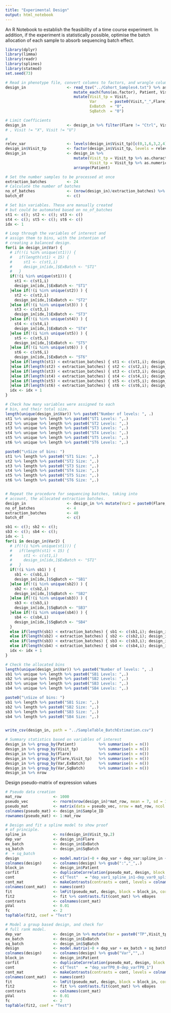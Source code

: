 ```yaml
---
title: "Experimental Design"
output: html_notebook
---
```


An R Notebook to establish the feasibility of a time course experiment. In addition, if the experiment is statistically possible, optimise the batch allocation of each sample to absorb sequencing batch effect.

```r
library(dplyr)
library(limma)
library(readr)
library(splines)
library(statmod)
set.seed(73)

# Read in phenotype file, convert columns to factors, and wrangle columns.
design_in                  <- read_tsv("../Cohort_Samples4.txt") %>% as.data.frame %>%
                              mutate_each(funs(as.factor), Patient, Visit) %>%
                              mutate(Visit_tp = Visit,
                                     Var      = paste0(Visit,"_",Flare),
                                     ExBatch  = "0",
                                     SqBatch  = "0")

# Limit Coefficients
design_in                  <- design_in %>% filter(Flare != "Ctrl", Visit != "T", Visit != "U")
# , Visit != "X", Visit != "U")

#
relev_var                  <- levels(design_in$Visit_tp)[c(0,1,6,3,2,4)]
design_in$Visit_tp         <- factor(design_in$Visit_tp, levels = relev_var)
design_in                  <- design_in %>%
                              mutate(Visit_tp = Visit_tp %>% as.character,
                                     Visit_tp = Visit_tp %>% as.numeric) %>%
                              arrange(Patient)

# Set the number samples to be processed at once
extraction_batches         <- 24
# Calculate the number of batches
no_of_batches              <- (nrow(design_in)/extraction_batches) %>% ceiling
batch_df                   <- c()

# Set bin variables. These are manually created
# but could be automated based on no_of_batches
st1 <- c(); st2 <- c(); st3 <- c()
st4 <- c(); st5 <- c(); st6 <- c()
idx <- 1

# Loop through the variables of interest and
# assign them to bins, with the intention of
# creating a balanced design.
for(i in design_in$Var) {
  # if(!(i %in% unique(st1))) {
  #   if(length(st1) < 15) {
  #     st1 <- c(st1,i)
  #     design_in[idx,]$ExBatch <- "ST1"
  #   }
  if(!(i %in% unique(st1))) {
    st1 <- c(st1,i)
    design_in[idx,]$ExBatch <- "ST1"
  }else if(!(i %in% unique(st2)) ) {
    st2 <- c(st2,i)
    design_in[idx,]$ExBatch <- "ST2"
  }else if(!(i %in% unique(st3)) ) {
    st3 <- c(st3,i)
    design_in[idx,]$ExBatch <- "ST3"
  }else if(!(i %in% unique(st4)) ) {
    st4 <- c(st4,i)
    design_in[idx,]$ExBatch <- "ST4"
  }else if(!(i %in% unique(st5)) ) {
    st5 <- c(st5,i)
    design_in[idx,]$ExBatch <- "ST5"
  }else if(!(i %in% unique(st6)) ) {
    st6 <- c(st6,i)
    design_in[idx,]$ExBatch <- "ST6"
  }else if(length(st1) < extraction_batches) { st1 <- c(st1,i); design_in[idx,]$ExBatch <- "ST1"
  }else if(length(st2) < extraction_batches) { st2 <- c(st2,i); design_in[idx,]$ExBatch <- "ST2"
  }else if(length(st3) < extraction_batches) { st3 <- c(st3,i); design_in[idx,]$ExBatch <- "ST3"
  }else if(length(st4) < extraction_batches) { st4 <- c(st4,i); design_in[idx,]$ExBatch <- "ST4"
  }else if(length(st5) < extraction_batches) { st5 <- c(st5,i); design_in[idx,]$ExBatch <- "ST5"
  }else if(length(st6) < extraction_batches) { st6 <- c(st6,i); design_in[idx,]$ExBatch <- "ST6"}
  idx <- idx + 1
}

# Check how many variables were assigned to each
# bin, and their total size.
length(unique(design_in$Var)) %>% paste0("Number of levels: ", .)
st1 %>% unique %>% length %>% paste0("ST1 Levels: ",.)
st2 %>% unique %>% length %>% paste0("ST2 Levels: ",.)
st3 %>% unique %>% length %>% paste0("ST3 Levels: ",.)
st4 %>% unique %>% length %>% paste0("ST4 Levels: ",.)
st5 %>% unique %>% length %>% paste0("ST5 Levels: ",.)
st6 %>% unique %>% length %>% paste0("ST6 Levels: ",.)

paste0("\nSize of bins: ")
st1 %>% length %>% paste0("ST1 Size: ",.)
st2 %>% length %>% paste0("ST2 Size: ",.)
st3 %>% length %>% paste0("ST3 Size: ",.)
st4 %>% length %>% paste0("ST4 Size: ",.)
st5 %>% length %>% paste0("ST5 Size: ",.)
st6 %>% length %>% paste0("ST6 Size: ",.)


# Repeat the procedure for sequencing batches, taking into
# account, the allocated extraction batches.
design_in                  <- design_in %>% mutate(Var2 = paste0(Flare,"_",Visit,"_",ExBatch))
no_of_batches              <- 4
extraction_batches         <- 40
batch_df                   <- c()

sb1 <- c(); sb2 <- c();
sb3 <- c(); sb4 <- c();
idx <- 1
for(i in design_in$Var2) {
  # if(!(i %in% unique(st1))) {
  #   if(length(st1) < 15) {
  #     st1 <- c(st1,i)
  #     design_in[idx,]$ExBatch <- "ST1"
  #   }
  if(!(i %in% sb1) ) {
    sb1 <- c(sb1,i)
    design_in[idx,]$SqBatch <- "SB1"
  }else if(!(i %in% unique(sb2)) ) {
    sb2 <- c(sb2,i)
    design_in[idx,]$SqBatch <- "SB2"
  }else if(!(i %in% unique(sb3)) ) {
    sb3 <- c(sb3,i)
    design_in[idx,]$SqBatch <- "SB3"
  }else if(!(i %in% unique(sb4)) ) {
    sb4 <- c(sb4,i)
    design_in[idx,]$SqBatch <- "SB4"
  }
  else if(length(sb1) < extraction_batches) { sb1 <- c(sb1,i); design_in[idx,]$SqBatch <- "SB1" }
  else if(length(sb2) < extraction_batches) { sb2 <- c(sb2,i); design_in[idx,]$SqBatch <- "SB2" }
  else if(length(sb3) < extraction_batches) { sb3 <- c(sb3,i); design_in[idx,]$SqBatch <- "SB3" }
  else if(length(sb4) < extraction_batches) { sb4 <- c(sb4,i); design_in[idx,]$SqBatch <- "SB4" }
  idx <- idx + 1
}

# Check the allocated bins
length(unique(design_in$Var)) %>% paste0("Number of levels: ", .)
sb1 %>% unique %>% length %>% paste0("SB1 Levels: ",.)
sb2 %>% unique %>% length %>% paste0("SB2 Levels: ",.)
sb3 %>% unique %>% length %>% paste0("SB3 Levels: ",.)
sb4 %>% unique %>% length %>% paste0("SB4 Levels: ",.)

paste0("\nSize of bins: ")
sb1 %>% length %>% paste0("SB1 Size: ",.)
sb2 %>% length %>% paste0("SB2 Size: ",.)
sb3 %>% length %>% paste0("SB3 Size: ",.)
sb4 %>% length %>% paste0("SB4 Size: ",.)


write_csv(design_in, path = "../SampleTable_BatchEstimation.csv")

```


```r
# Summary statistics based on variables of interest
design_in %>% group_by(Patient)          %>% summarise(n = n())
design_in %>% group_by(Visit_tp)         %>% summarise(n = n())
design_in %>% group_by(Flare)            %>% summarise(n = n())
design_in %>% group_by(Flare,Visit_tp)   %>% summarise(n = n())
design_in %>% group_by(Var,ExBatch)      %>% summarise(n = n())
design_in %>% group_by(Var,SqBatch)      %>% summarise(n = n())
design_in %>% nrow
```

Design pseudo-matrix of expression values

```r
# Pseudo data creation
mat_row              <- 1000
pseudo_vec           <- rnorm(nrow(design_in)*mat_row, mean = 7, sd = 1) %>% log2
pseudo_mat           <- matrix(data = pseudo_vec, nrow = mat_row, ncol = nrow(design_in))
colnames(pseudo_mat) <- design_in$Sample_ID
rownames(pseudo_mat) <- 1:mat_row
```



```r
# Design and fit a spline model to show proof
# of principle.
spline_in            <- ns(design_in$Visit_tp,2)
dep_var              <- design_in$Flare
ex_batch             <- design_in$ExBatch
sq_batch             <- design_in$SqBatch
#  + sq_batch
design               <- model.matrix(~0 + dep_var + dep_var:spline_in + ex_batch)
colnames(design)     <- colnames(design) %>% gsub(":","_",.)
block_in             <- design_in$Patient
corfit               <- duplicateCorrelation(pseudo_mat, design, block = block_in)
cont                 <- c("Test"   = "dep_var1_spline_in1-dep_var0_spline_in1")
cont_mat             <- makeContrasts(contrasts = cont, levels = colnames(design))
colnames(cont_mat)   <- names(cont)
fit                  <- lmFit(pseudo_mat, design, block = block_in, correlation = corfit$consensus)
fit2                 <- fit %>% contrasts.fit(cont_mat) %>% eBayes
contrasts            <- colnames(cont_mat)
pVal                 <- 0.01
fc                   <- 2
topTable(fit2, coef = "Test")
```


```r
# Model a group based design, and check for
# full rank model. 
dep_var              <- design_in %>% mutate(Var = paste0("TP",Visit_tp,"_",Flare)) %>% .[["Var"]]
ex_batch             <- design_in$ExBatch
sq_batch             <- design_in$SqBatch
design               <- model.matrix(~0 + dep_var + ex_batch + sq_batch)
colnames(design)     <- colnames(design) %>% gsub("Var","",.)
block_in             <- design_in$Patient
corfit               <- duplicateCorrelation(pseudo_mat, design, block = block_in)
cont                 <- c("Test"   = "dep_varTP0_0-dep_varTP0_1")
cont_mat             <- makeContrasts(contrasts = cont, levels = colnames(design))
colnames(cont_mat)   <- names(cont)
fit                  <- lmFit(pseudo_mat, design, block = block_in, correlation = corfit$consensus)
fit2                 <- fit %>% contrasts.fit(cont_mat) %>% eBayes
contrasts            <- colnames(cont_mat)
pVal                 <- 0.01
fc                   <- 2
topTable(fit2, coef = "Test")
```
